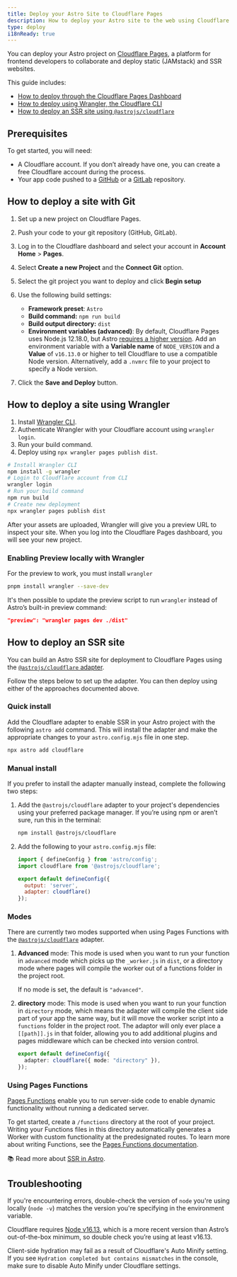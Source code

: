 ```yaml
---
title: Deploy your Astro Site to Cloudflare Pages
description: How to deploy your Astro site to the web using Cloudflare Pages.
type: deploy
i18nReady: true
---
```


You can deploy your Astro project on [Cloudflare Pages](https://pages.cloudflare.com/), a platform for frontend developers to collaborate and deploy static (JAMstack) and SSR websites.

This guide includes:

- [How to deploy through the Cloudflare Pages Dashboard](#how-to-deploy-a-site-with-git)
- [How to deploy using Wrangler, the Cloudflare CLI](#how-to-deploy-a-site-using-wrangler)
- [How to deploy an SSR site using `@astrojs/cloudflare`](#how-to-deploy-an-ssr-site)

## Prerequisites

To get started, you will need:

- A Cloudflare account. If you don’t already have one, you can create a free Cloudflare account during the process.
- Your app code pushed to a [GitHub](https://github.com/) or a [GitLab](https://about.gitlab.com/) repository.

## How to deploy a site with Git

1. Set up a new project on Cloudflare Pages.
2. Push your code to your git repository (GitHub, GitLab).
3. Log in to the Cloudflare dashboard and select your account in **Account Home** > **Pages**.
4. Select **Create a new Project** and the **Connect Git** option.
5. Select the git project you want to deploy and click **Begin setup**
6. Use the following build settings:

    - **Framework preset**: `Astro`
    - **Build command:** `npm run build`
    - **Build output directory:** `dist`
    - **Environment variables (advanced)**: By default, Cloudflare Pages uses Node.js 12.18.0, but Astro [requires a higher version](/en/install/auto/#prerequisites). Add an environment variable with a **Variable name** of `NODE_VERSION` and a **Value** of `v16.13.0` or higher to tell Cloudflare to use a compatible Node version. Alternatively, add a `.nvmrc` file to your project to specify a Node version.

7. Click the **Save and Deploy** button.

## How to deploy a site using Wrangler

1. Install [Wrangler CLI](https://developers.cloudflare.com/workers/wrangler/get-started/).
2. Authenticate Wrangler with your Cloudflare account using `wrangler login`.
3. Run your build command.
4. Deploy using `npx wrangler pages publish dist`.

```bash
# Install Wrangler CLI
npm install -g wrangler
# Login to Cloudflare account from CLI
wrangler login
# Run your build command
npm run build
# Create new deployment
npx wrangler pages publish dist
```

After your assets are uploaded, Wrangler will give you a preview URL to inspect your site. When you log into the Cloudflare Pages dashboard, you will see your new project.

### Enabling Preview locally with Wrangler

For the preview to work, you must install `wrangler`

```bash
pnpm install wrangler --save-dev
```

It's then possible to update the preview script to run `wrangler` instead of Astro’s built-in preview command:


```json title="package.json"
"preview": "wrangler pages dev ./dist"
```

## How to deploy an SSR site

You can build an Astro SSR site for deployment to Cloudflare Pages using the [`@astrojs/cloudflare` adapter](/en/guides/integrations-guide/cloudflare/).

Follow the steps below to set up the adapter. You can then deploy using either of the approaches documented above.

### Quick install

Add the Cloudflare adapter to enable SSR in your Astro project with the following `astro add` command. This will install the adapter and make the appropriate changes to your `astro.config.mjs` file in one step.

```bash
npx astro add cloudflare
```

### Manual install

If you prefer to install the adapter manually instead, complete the following two steps:

1. Add the `@astrojs/cloudflare` adapter to your project's dependencies using your preferred package manager. If you’re using npm or aren’t sure, run this in the terminal:

    ```bash
    npm install @astrojs/cloudflare
    ```

2. Add the following to your `astro.config.mjs` file:

    ```js title="astro.config.mjs" ins={2, 5-6}
    import { defineConfig } from 'astro/config';
    import cloudflare from '@astrojs/cloudflare';

    export default defineConfig({
      output: 'server',
      adapter: cloudflare()
    });
    ```

### Modes

There are currently two modes supported when using Pages Functions with the [`@astrojs/cloudflare`](https://github.com/withastro/astro/tree/main/packages/integrations/cloudflare#readme) adapter. 

1. **Advanced** mode: This mode is used when you want to run your function in `advanced` mode which picks up the `_worker.js` in `dist`, or a directory mode where pages will compile the worker out of a functions folder in the project root.  

    If no mode is set, the default  is `"advanced"`.

2. **directory** mode: This mode is used when you want to run your function in `directory` mode, which means the adapter will compile the client side part of your app the same way, but it will move the worker script into a `functions` folder in the project root. The adaptor will only ever place a `[[path]].js` in that folder, allowing you to add additional plugins and pages middleware which can be checked into version control.

    ```ts title="astro.config.mjs" "directory"
    export default defineConfig({
      adapter: cloudflare({ mode: "directory" }),
    });
    ```
### Using Pages Functions

[Pages Functions](https://developers.cloudflare.com/pages/platform/functions/) enable you to run server-side code to enable dynamic functionality without running a dedicated server.

To get started, create a `/functions` directory at the root of your project. Writing your Functions files in this directory automatically generates a Worker with custom functionality at the predesignated routes. To learn more about writing Functions, see the [Pages Functions documentation](https://developers.cloudflare.com/pages/platform/functions/).

📚 Read more about [SSR in Astro](/en/guides/server-side-rendering/).

## Troubleshooting

If you're encountering errors, double-check the version of `node` you're using locally (`node -v`) matches the version you're specifying in the environment variable.

Cloudflare requires [Node v16.13](https://miniflare.dev/get-started/cli#installation), which is a more recent version than Astro’s out-of-the-box minimum, so double check you’re using at least v16.13.

Client-side hydration may fail as a result of Cloudflare's Auto Minify setting. If you see `Hydration completed but contains mismatches` in the console, make sure to disable Auto Minify under Cloudflare settings.
